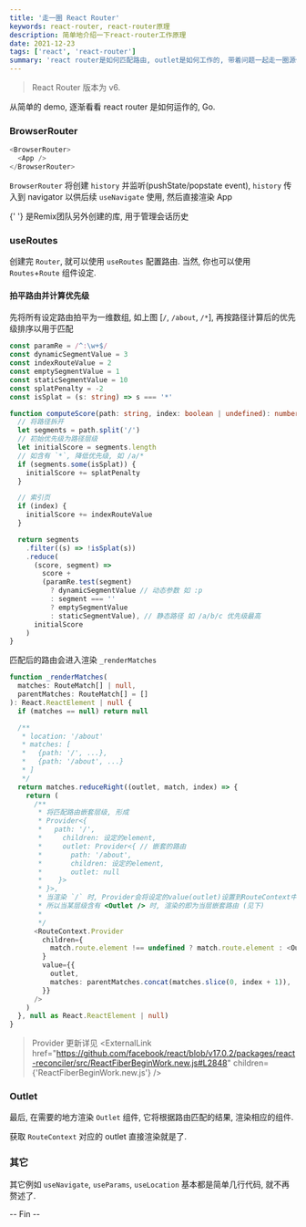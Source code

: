 ---
title: '走一圈 React Router'
keywords: react-router, react-router原理
description: 简单地介绍一下react-router工作原理
date: 2021-12-23
tags: ['react', 'react-router']
summary: 'react router是如何匹配路由, outlet是如何工作的, 带着问题一起走一圈源代码.'
---


<Thumb
  src="https://tva1.sinaimg.cn/large/6708d6c2gy1gxnlhflge3j216a0ksqb5.jpg"
  alt="react-router"
  width={1522}
  height={748}
/>

> React Router 版本为 v6.

从简单的 demo, 逐渐看看 react router 是如何运作的, Go.

### BrowserRouter

```ts
<BrowserRouter>
  <App />
</BrowserRouter>
```

`BrowserRouter` 将创建 `history` 并监听(pushState/popstate event), `history` 传入到 navigator 以供后续 `useNavigate` 使用, 然后直接渲染 App

<Thumb
  src="http://tva1.sinaimg.cn/large/6708d6c2gy1gxnnfezx80j21220vck1d.jpg"
  alt="BrowserRouter"
  width={1370}
  height={1128}
/>

<div className="note">
  <ExternalLink
    href="https://github.com/remix-run/history"
    children={'history'}
  />{' '}
  是Remix团队另外创建的库, 用于管理会话历史
</div>

### useRoutes

创建完 `Router`, 就可以使用 `useRoutes` 配置路由. 当然, 你也可以使用 `Routes`+`Route` 组件设定.

<Thumb
  src="http://tva1.sinaimg.cn/large/6708d6c2gy1gxnnns7ihqj20kc0t8wim.jpg"
  alt="useRoutes"
  width={732}
  height={1052}
/>

#### 拍平路由并计算优先级

先将所有设定路由拍平为一维数组, 如上图 [`/`, `/about`, `/*`], 再按路径计算后的优先级排序以用于匹配

```ts
const paramRe = /^:\w+$/
const dynamicSegmentValue = 3
const indexRouteValue = 2
const emptySegmentValue = 1
const staticSegmentValue = 10
const splatPenalty = -2
const isSplat = (s: string) => s === '*'

function computeScore(path: string, index: boolean | undefined): number {
  // 将路径拆开
  let segments = path.split('/')
  // 初始优先级为路径层级
  let initialScore = segments.length
  // 如含有 `*`, 降低优先级, 如 /a/*
  if (segments.some(isSplat)) {
    initialScore += splatPenalty
  }

  // 索引页
  if (index) {
    initialScore += indexRouteValue
  }

  return segments
    .filter((s) => !isSplat(s))
    .reduce(
      (score, segment) =>
        score +
        (paramRe.test(segment)
          ? dynamicSegmentValue // 动态参数 如 :p
          : segment === ''
          ? emptySegmentValue
          : staticSegmentValue), // 静态路径 如 /a/b/c 优先级最高
      initialScore
    )
}
```

匹配后的路由会进入渲染 `_renderMatches`

```ts
function _renderMatches(
  matches: RouteMatch[] | null,
  parentMatches: RouteMatch[] = []
): React.ReactElement | null {
  if (matches == null) return null

  /**
   * location: '/about'
   * matches: [
   *   {path: '/', ...},
   *   {path: '/about', ...}
   * ]
   */
  return matches.reduceRight((outlet, match, index) => {
    return (
      /**
       * 将匹配路由嵌套层级, 形成
       * Provider<{
       *   path: '/',
       *     children: 设定的element,
       *     outlet: Provider<{ // 嵌套的路由
       *       path: '/about',
       *       children: 设定的element,
       *       outlet: null
       *    }>
       * }>,
       * 当渲染 `/` 时, Provider会将设定的value(outlet)设置到RouteContext中
       * 所以当某层级含有 <Outlet /> 时, 渲染的即为当层嵌套路由 (见下)
       *
       */
      <RouteContext.Provider
        children={
          match.route.element !== undefined ? match.route.element : <Outlet />
        }
        value={{
          outlet,
          matches: parentMatches.concat(matches.slice(0, index + 1)),
        }}
      />
    )
  }, null as React.ReactElement | null)
}
```

> Provider 更新详见 <ExternalLink href="https://github.com/facebook/react/blob/v17.0.2/packages/react-reconciler/src/ReactFiberBeginWork.new.js#L2848" children={'ReactFiberBeginWork.new.js'} />

### Outlet

最后, 在需要的地方渲染 `Outlet` 组件, 它将根据路由匹配的结果, 渲染相应的组件.

<Thumb
  src="http://tva1.sinaimg.cn/large/6708d6c2gy1gxnns3mzpkj217o0hmwla.jpg"
  alt="Outlet"
  width={1572}
  height={634}
/>

获取 `RouteContext` 对应的 outlet 直接渲染就是了.

### 其它

其它例如 `useNavigate`, `useParams`, `useLocation` 基本都是简单几行代码, 就不再赘述了.

-- Fin --
